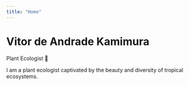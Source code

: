 ```yaml
---
title: "Home"
---
```


# Vitor de Andrade Kamimura

Plant Ecologist 🌱

I am a plant ecologist captivated by the beauty and diversity of tropical ecosystems.

